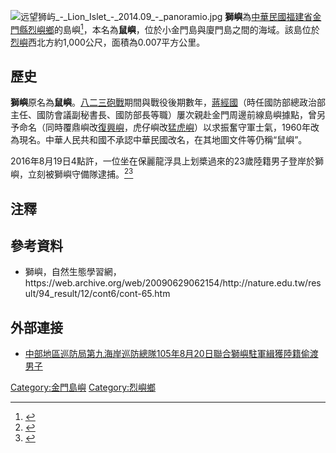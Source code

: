 {{coord|24.4557079|N|118.2269356|E|display=title}}
[[File:远望狮屿_-_Lion_Islet_-_2014.09_-_panoramio.jpg|thumb]]
{{Location map
 |Taiwan
 |label=獅嶼
 |lat_deg=24.4557079
 |lon_deg=118.2269356
 |position=right
 |width=200
 |float=right
 |caption=獅嶼的位置
}}
'''獅嶼'''為[[中華民國|中華民國]][[金馬地區|福建省]][[金門縣|金門縣]][[烈嶼鄉|烈嶼鄉]]的島嶼<ref name="govkm">{{cite web|url=https://land.kinmen.gov.tw/mobile/About/about_more?id=8fc4f649c0fe49d0a0d25bcc36a1ffba|website=金門縣地政局|title=轄區介紹|accessdate=2019年6月12日 |date=2017年6月23日 |quote=服務轄區包括：金城鎮、金湖鎮、金沙鎮、金寧鄉、烈嶼鄉、烏坵鄉等六個鄉鎮，以及金門本島（大金門）、烈嶼（小金門）、大膽、二膽、獅嶼、猛虎嶼、草嶼、後嶼、東碇島、復興嶼等十二個大小島嶼，{...}|language=zh-tw}}</ref>，本名為'''鼠嶼'''，位於小金門島與廈門島之間的海域。該島位於[[烈嶼|烈嶼]]西北方約1,000公尺，面積為0.007平方公里。

==歷史== 
'''獅嶼'''原名為'''鼠嶼'''。[[八二三砲戰|八二三砲戰]]期間與戰役後期數年，[[蔣經國|蔣經國]]（時任國防部總政治部主任、國防會議副秘書長、國防部長等職）屢次親赴金門周邊前線島嶼據點，曾另予命名（同時覆鼎嶼改[[復興嶼|復興嶼]]，虎仔嶼改[[猛虎嶼|猛虎嶼]]）以求振奮守軍士氣，1960年改為現名。中華人民共和國不承認中華民國改名，在其地圖文件等仍稱“鼠嶼”。

2016年8月19日4點許，一位坐在保麗龍浮具上划槳過來的23歲陸籍男子登岸於獅嶼，立刻被獅嶼守備隊逮捕。<ref>{{cite web|url=https://news.ltn.com.tw/news/society/breakingnews/1801382|title=坐浮球划漿偷渡 中國青年「夢幻」打工遭逮|date=2016年8月20日|accessdate=2019年8月4日|author=吳正庭|language=zh-tw|website=[[自由時報|自由時報]]|archive-date=2019年8月3日|archive-url=https://web.archive.org/web/20190803233352/https://news.ltn.com.tw/news/society/breakingnews/1801382|dead-url=no}}</ref><ref>{{cite web|url=https://n.yam.com/Article/20160820849231|title=陸籍男子偷渡入境 岸巡與獅嶼駐軍聯手緝獲|date=2016年8月20日|accessdate=2019年8月4日|author=于郁金|language=zh-tw|website=[[蕃薯藤|蕃薯藤]]|archive-date=2019年8月3日|archive-url=https://web.archive.org/web/20190803230249/https://n.yam.com/Article/20160820849231|dead-url=no}}</ref>

==注釋==
<div class="references-small">
<references />
</div>

== 參考資料 ==
{{reflist}}
*獅嶼，自然生態學習網，https://web.archive.org/web/20090629062154/http://nature.edu.tw/result/94_result/12/cont6/cont-65.htm

==外部連接==
*[https://www.youtube.com/watch?v=WchcRS1Tr7w 中部地區巡防局第九海岸巡防總隊105年8月20日聯合獅嶼駐軍緝獲陸籍偷渡男子] {{Wayback|url=https://www.youtube.com/watch?v=WchcRS1Tr7w |date=20200516072914 }}

{{中華民國島嶼}}
[[Category:金門島嶼|Category:金門島嶼]]
[[Category:烈嶼鄉|Category:烈嶼鄉]]